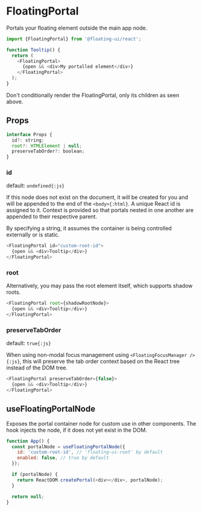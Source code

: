 # FloatingPortal

Portals your floating element outside the main app node.

```js
import {FloatingPortal} from '@floating-ui/react';

function Tooltip() {
  return (
    <FloatingPortal>
      {open && <div>My portalled element</div>}
    </FloatingPortal>
  );
}
```

<Notice type="error" title="Important">
  Don't conditionally render the FloatingPortal, only its
  children as seen above.
</Notice>

## Props

```js
interface Props {
  id?: string;
  root?: HTMLElement | null;
  preserveTabOrder?: boolean;
}
```

### id

default: `undefined{:js}`

If this node does not exist on the document, it will be created
for you and will be appended to the end of the `<body>{:html}`. A
unique React id is assigned to it. Context is provided so that
portals nested in one another are appended to their respective
parent.

By specifying a string, it assumes the container is being
controlled externally or is static.

```js
<FloatingPortal id="custom-root-id">
  {open && <div>Tooltip</div>}
</FloatingPortal>
```

### root

Alternatively, you may pass the root element itself, which
supports shadow roots.

```js
<FloatingPortal root={shadowRootNode}>
  {open && <div>Tooltip</div>}
</FloatingPortal>
```

### preserveTabOrder

default: `true{:js}`

When using non-modal focus management using
`<FloatingFocusManager />{:js}`, this will preserve the tab order
context based on the React tree instead of the DOM tree.

```js
<FloatingPortal preserveTabOrder={false}>
  {open && <div>Tooltip</div>}
</FloatingPortal>
```

## useFloatingPortalNode

Exposes the portal container node for custom use in other
components. The hook injects the node, if it does not yet exist
in the DOM.

```js
function App() {
  const portalNode = useFloatingPortalNode({
    id: 'custom-root-id', // 'floating-ui-root' by default
    enabled: false, // true by default
  });

  if (portalNode) {
    return ReactDOM.createPortal(<div></div>, portalNode);
  }

  return null;
}
```
